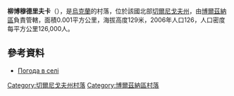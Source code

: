 {{coord|51|11|46|N|32|22|34|E|scale:100000|display=title}}

'''柳博穆德里夫卡'''（{{lang-uk|Любомудрівка}}），是[[烏克蘭|烏克蘭]]的村落，位於該國北部[[切爾尼戈夫州|切爾尼戈夫州]]，由[[博爾茲納區|博爾茲納區]]負責管轄，面積0.001平方公里，海拔高度129米，2006年人口126，人口密度每平方公里126,000人。

==參考資料==
*[http://weather.in.ua/ua/chernigovskaja/14199 Погода в селі ] {{Wayback|url=http://weather.in.ua/ua/chernigovskaja/14199 |date=20200401215421 }}

[[Category:切爾尼戈夫州村落|Category:切爾尼戈夫州村落]]
[[Category:博爾茲納區村落|Category:博爾茲納區村落]]


{{Chernihiv-geo-stub}}